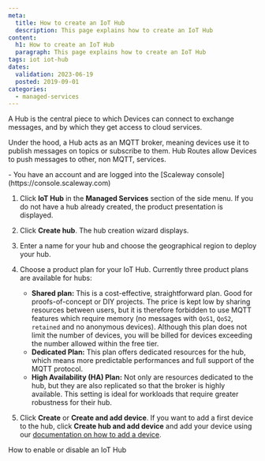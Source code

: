 ```yaml
---
meta:
  title: How to create an IoT Hub
  description: This page explains how to create an IoT Hub
content:
  h1: How to create an IoT Hub
  paragraph: This page explains how to create an IoT Hub
tags: iot iot-hub
dates:
  validation: 2023-06-19
  posted: 2019-09-01
categories:
  - managed-services
---
```


A Hub is the central piece to which Devices can connect to exchange messages, and by which they get access to cloud services.

Under the hood, a Hub acts as an MQTT broker, meaning devices use it to publish messages on topics or subscribe to them. Hub Routes allow Devices to push messages to other, non MQTT, services.

<Macro id="iam-requirements" />

<Message type="requirement">
  - You have an account and are logged into the [Scaleway console](https://console.scaleway.com)
</Message>

1. Click **IoT Hub** in the **Managed Services** section of the side menu. If you do not have a hub already created, the product presentation is displayed.
2. Click **Create hub**. The hub creation wizard displays.

3. Enter a name for your hub and choose the geographical region to deploy your hub.
4. Choose a product plan for your IoT Hub. Currently three product plans are available for hubs:
    * **Shared plan:** This is a cost-effective, straightforward plan. Good for proofs-of-concept or DIY projects. The price is kept low by sharing resources between users, but it is therefore forbidden to use MQTT features which require memory (no messages with `QoS1`, `QoS2`, `retained` and no anonymous devices). Although this plan does not limit the number of devices, you will be billed for devices exceeding the number allowed within the free tier.
    * **Dedicated Plan:** This plan offers dedicated resources for the hub, which means more predictable performances and full support of the MQTT protocol.
    * **High Availability (HA) Plan:** Not only are resources dedicated to the hub, but they are also replicated so that the broker is highly available. This setting is ideal for workloads that require greater robustness for their hub.
5. Click **Create** or **Create and add device**.
    <Message type="note">
      If you want to add a first device to the hub, click **Create hub and add device** and add your device using our [documentation on how to add a device](/managed-services/iot-hub/how-to/add-device).
    </Message>


<Navigation title="See Also">
  <NextButton to="/managed-services/iot-hub/how-to/enable-disable-hub/">How to enable or disable an IoT Hub</NextButton>
</Navigation>
